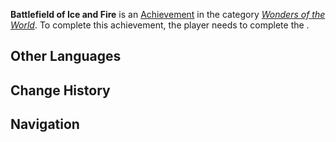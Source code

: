 {{Stub}}
{{Achievement Infobox
|id           = 84323
|order id     = 5102
|category     = Wonders of the World
|description  = A great amount of strength is needed to support one's position.
|requirements = Complete ''[[A Decision (Archon Quest)|A Decision]]''
|primogems    = 5
|tracking     = 
|topic        = 
|type         = Quest
|quest        = Black Stone Under a White Stone
|hidden       = 1
|set          = 
}}
'''Battlefield of Ice and Fire''' is an [[Achievement]] in the category ''[[Wonders of the World]]''. To complete this achievement, the player needs to complete the {{Quest|A Decision (Archon Quest)}}.
<!--
==Gameplay Notes==
*

==Gallery==
{{Preview
|size=300px
|file=
|caption=
}}

==Video Guides==
{{EVT
|video1   = 
|caption1 = 
}}
-->
==Other Languages==
{{Other Languages
|en       = Battlefield of Ice and Fire
|zhs      = 冰与火的战场
|zhs_rm   = 
|zht      = 冰與火的戰場
|zht_rm   = 
|zh_tl    = 
|ja       = 氷と炎の戦場
|ja_rm    = Koori to Honoo no Senjou
|ja_tl    = Battlefield of Ice and Fire
|ko       = 얼음과 불의 전장
|ko_tl    = 
|es       = Batalla de fuego y hielo
|es_tl    = Battle of Fire and Ice
|fr       = Champ de bataille de glace et de feu
|fr_tl    = Battlefield of Ice and Fire
|ru       = Поле битвы льда и огня
|ru_tl    = Battlefield of Ice and Fire
|th       = มหาศึกของน้ำแข็งและเปลวไฟ
|th_rm    = 
|th_tl    = 
|vi       = Chiến Trường Băng Và Lửa
|vi_tl    = 
|de       = Schlachtfeld von Eis und Feuer
|de_tl    = Battlefield of Ice and Fire
|id       = Medan Pertempuran Es dan Api
|id_tl    = Battlefield of Ice and Fire
|pt       = Campo de Batalha de Fogo e Gelo
|pt_tl    = Battlefield of Fire and Ice
|tr       = Buz ve Ateşin Savaş Alanı
|tr_tl    = 
|it       = Campo di battaglia di ghiaccio e fuoco
|it_tl    = 
}}

==Change History==
{{Change History|5.0}}
<!--
==References==
{{Reflist}}
-->
==Navigation==
{{Achievement Navbox}}